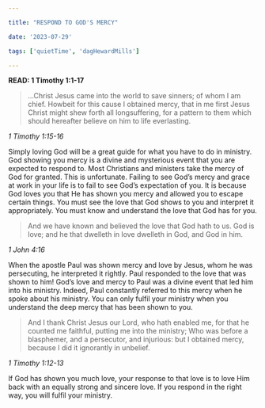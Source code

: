 ```yaml
---

title: "RESPOND TO GOD'S MERCY"

date: '2023-07-29'

tags: ['quietTime', 'dagHewardMills']

---
```


**READ: 1 Timothy 1:1-17**

>...Christ Jesus came into the world to save sinners; of whom I am chief. Howbeit for this cause I obtained mercy, that in me first Jesus Christ might shew forth all longsuffering, for a pattern to them which should hereafter believe on him to life everlasting. 

*1 Timothy 1:15-16*

Simply loving God will be a great guide for what you have to do in ministry. God showing you mercy is a divine and mysterious event that you are expected to respond to. Most Christians and ministers take the mercy of God for granted. This is unfortunate. Failing to see God’s mercy and grace at work in your life is to fail to see God’s expectation of you. It is because God loves you that He has shown you mercy and allowed you to escape certain things. You must see the love that God shows to you and interpret it appropriately. You must know and understand the love that God has for you.

>And we have known and believed the love that God hath to us. God is love; and he that dwelleth in love dwelleth in God, and God in him.

*1 John 4:16*

When the apostle Paul was shown mercy and love by Jesus, whom he was persecuting, he interpreted it rightly. Paul responded to the love that was shown to him! God’s love and mercy to Paul was a divine event that led him into his ministry. Indeed, Paul constantly referred to this mercy when he spoke about his ministry. You can only fulfil your ministry when you understand the deep mercy that has been shown to you. 

>And I thank Christ Jesus our Lord, who hath enabled me, for that he counted me faithful, putting me into the ministry; Who was before a blasphemer, and a persecutor, and injurious: but I obtained mercy, because I did it ignorantly in unbelief. 

*1 Timothy 1:12-13*

If God has shown you much love, your response to that love is to love Him back with an equally strong and sincere love. If you respond in the right way, you will fulfil your ministry. 
